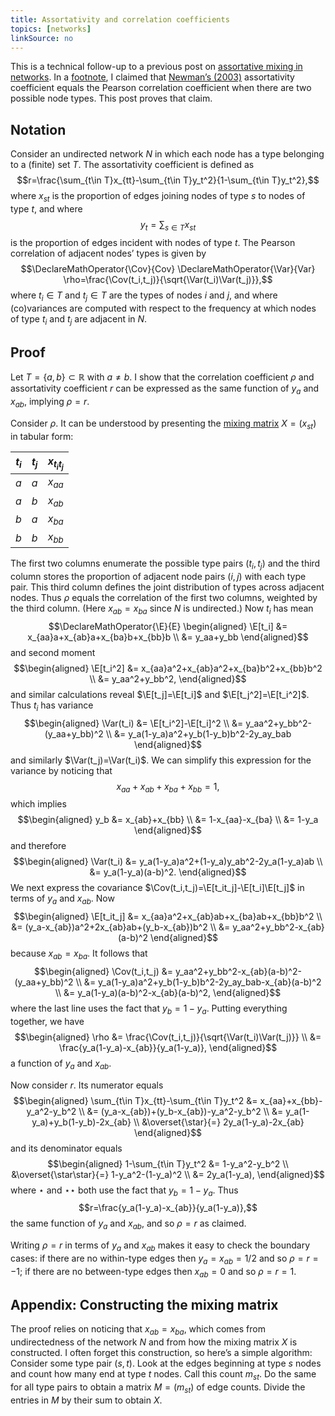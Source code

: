 ```yaml
---
title: Assortativity and correlation coefficients
topics: [networks]
linkSource: no
---
```


This is a technical follow-up to a previous post on [assortative mixing in networks](/blog/assortative-mixing/).
In a [footnote](/blog/assortative-mixing/#fn:1), I claimed that [Newman's (2003)](https://doi.org/10.1103/PhysRevE.67.026126) assortativity coefficient equals the Pearson correlation coefficient when there are two possible node types.
This post proves that claim.

## Notation

Consider an undirected network $N$ in which each node has a type belonging to a (finite) set $T$.
The assortativity coefficient is defined as
$$r=\frac{\sum_{t\in T}x_{tt}-\sum_{t\in T}y_t^2}{1-\sum_{t\in T}y_t^2},$$
where $x_{st}$ is the proportion of edges joining nodes of type $s$ to nodes of type $t$, and where
$$y_t=\sum_{s\in T}x_{st}$$
is the proportion of edges incident with nodes of type $t$.
The Pearson correlation of adjacent nodes' types is given by
$$\DeclareMathOperator{\Cov}{Cov}
\DeclareMathOperator{\Var}{Var}
\rho=\frac{\Cov(t_i,t_j)}{\sqrt{\Var(t_i)\Var(t_j)}},$$
where $t_i\in T$ and $t_j\in T$ are the types of nodes $i$ and $j$, and where (co)variances are computed with respect to the frequency at which nodes of type $t_i$ and $t_j$ are adjacent in $N$.

## Proof

Let $T=\{a,b\}\subset\mathbb{R}$ with $a\not=b$.
I show that the correlation coefficient $\rho$ and assortativity coefficient $r$ can be expressed as the same function of $y_a$ and $x_{ab}$, implying $\rho=r$.

Consider $\rho$.
It can be understood by presenting the [mixing matrix](#appendix-constructing-the-mixing-matrix) $X=(x_{st})$ in tabular form:

$t_i$ | $t_j$ | $x_{t_it_j}$
--- | --- | ---
$a$ | $a$ | $x_{aa}$
$a$ | $b$ | $x_{ab}$
$b$ | $a$ | $x_{ba}$
$b$ | $b$ | $x_{bb}$

The first two columns enumerate the possible type pairs $(t_i,t_j)$ and the third column stores the proportion of adjacent node pairs $(i,j)$ with each type pair.
This third column defines the joint distribution of types across adjacent nodes.
Thus $\rho$ equals the correlation of the first two columns, weighted by the third column.
(Here $x_{ab}=x_{ba}$ since $N$ is undirected.)
Now $t_i$ has mean
$$\DeclareMathOperator{\E}{E}
\begin{aligned}
\E[t_i]
&= x_{aa}a+x_{ab}a+x_{ba}b+x_{bb}b \\
&= y_aa+y_bb
\end{aligned}$$
and second moment
$$\begin{aligned}
\E[t_i^2]
&= x_{aa}a^2+x_{ab}a^2+x_{ba}b^2+x_{bb}b^2 \\
&= y_aa^2+y_bb^2,
\end{aligned}$$
and similar calculations reveal $\E[t_j]=\E[t_i]$ and $\E[t_j^2]=\E[t_i^2]$.
Thus $t_i$ has variance
$$\begin{aligned}
\Var(t_i)
&= \E[t_i^2]-\E[t_i]^2 \\
&= y_aa^2+y_bb^2-(y_aa+y_bb)^2 \\
&= y_a(1-y_a)a^2+y_b(1-y_b)b^2-2y_ay_bab
\end{aligned}$$
and similarly $\Var(t_j)=\Var(t_i)$.
We can simplify this expression for the variance by noticing that 
$$x_{aa}+x_{ab}+x_{ba}+x_{bb}=1,$$
which implies
$$\begin{aligned}
y_b
&= x_{ab}+x_{bb} \\
&= 1-x_{aa}-x_{ba} \\
&= 1-y_a
\end{aligned}$$
and therefore
$$\begin{aligned}
\Var(t_i)
&= y_a(1-y_a)a^2+(1-y_a)y_ab^2-2y_a(1-y_a)ab \\
&= y_a(1-y_a)(a-b)^2.
\end{aligned}$$
We next express the covariance $\Cov(t_i,t_j)=\E[t_it_j]-\E[t_i]\E[t_j]$ in terms of $y_a$ and $x_{ab}$.
Now
$$\begin{aligned}
\E[t_it_j]
&= x_{aa}a^2+x_{ab}ab+x_{ba}ab+x_{bb}b^2 \\
&= (y_a-x_{ab})a^2+2x_{ab}ab+(y_b-x_{ab})b^2 \\
&= y_aa^2+y_bb^2-x_{ab}(a-b)^2
\end{aligned}$$
because $x_{ab}=x_{ba}$.
It follows that
$$\begin{aligned}
\Cov(t_i,t_j)
&= y_aa^2+y_bb^2-x_{ab}(a-b)^2-(y_aa+y_bb)^2 \\
&= y_a(1-y_a)a^2+y_b(1-y_b)b^2-2y_ay_bab-x_{ab}(a-b)^2 \\
&= y_a(1-y_a)(a-b)^2-x_{ab}(a-b)^2,
\end{aligned}$$
where the last line uses the fact that $y_b=1-y_a$.
Putting everything together, we have
$$\begin{aligned}
\rho
&= \frac{\Cov(t_i,t_j)}{\sqrt{\Var(t_i)\Var(t_j)}} \\
&= \frac{y_a(1-y_a)-x_{ab}}{y_a(1-y_a)},
\end{aligned}$$
a function of $y_a$ and $x_{ab}$.

Now consider $r$.
Its numerator equals
$$\begin{aligned}
\sum_{t\in T}x_{tt}-\sum_{t\in T}y_t^2
&= x_{aa}+x_{bb}-y_a^2-y_b^2 \\
&= (y_a-x_{ab})+(y_b-x_{ab})-y_a^2-y_b^2 \\
&= y_a(1-y_a)+y_b(1-y_b)-2x_{ab} \\
&\overset{\star}{=} 2y_a(1-y_a)-2x_{ab}
\end{aligned}$$
and its denominator equals
$$\begin{aligned}
1-\sum_{t\in T}y_t^2
&= 1-y_a^2-y_b^2 \\
&\overset{\star\star}{=} 1-y_a^2-(1-y_a)^2 \\
&= 2y_a(1-y_a),
\end{aligned}$$
where $\star$ and $\star\star$ both use the fact that $y_b=1-y_a$.
Thus
$$r=\frac{y_a(1-y_a)-x_{ab}}{y_a(1-y_a)},$$
the same function of $y_a$ and $x_{ab}$, and so $\rho=r$ as claimed.

Writing $\rho=r$ in terms of $y_a$ and $x_{ab}$ makes it easy to check the boundary cases:
if there are no within-type edges then $y_a=x_{ab}=1/2$ and so $\rho=r=-1$;
if there are no between-type edges then $x_{ab}=0$ and so $\rho=r=1$.

## Appendix: Constructing the mixing matrix

The proof relies on noticing that $x_{ab}=x_{ba}$, which comes from undirectedness of the network $N$ and from how the mixing matrix $X$ is constructed.
I often forget this construction, so here's a simple algorithm:
Consider some type pair $(s,t)$.
Look at the edges beginning at type $s$ nodes and count how many end at type $t$ nodes.
Call this count $m_{st}$.
Do the same for all type pairs to obtain a matrix $M=(m_{st})$ of edge counts.
Divide the entries in $M$ by their sum to obtain $X$.
